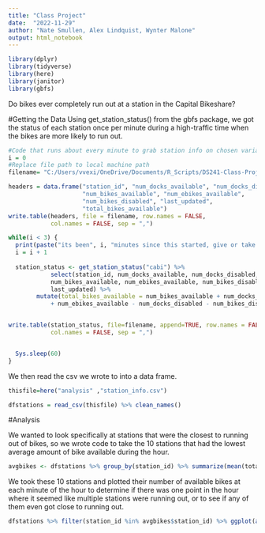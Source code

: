 ```yaml
---
title: "Class Project"
date:  "2022-11-29"
author: "Nate Smullen, Alex Lindquist, Wynter Malone"
output: html_notebook
---
```


```r
library(dplyr)
library(tidyverse)
library(here)
library(janitor)
library(gbfs)
```
Do bikes ever completely run out at a station in the Capital Bikeshare?

#Getting the Data
Using get_station_status() from the gbfs package, we got the status of each station once per minute during a high-traffic time when the bikes are more likely to run out. 
```r
#Code that runs about every minute to grab station info on chosen variables.
i = 0
#Replace file path to local machine path
filename= "C:/Users/vvexi/OneDrive/Documents/R_Scripts/DS241-Class-Project/analysis/station_info.csv"

headers = data.frame("station_id", "num_docks_available", "num_docks_disabled", 
                     "num_bikes_available", "num_ebikes_available", 
                     "num_bikes_disabled", "last_updated", 
                     "total_bikes_available")
write.table(headers, file = filename, row.names = FALSE,
            col.names = FALSE, sep = ",")

while(i < 3) {
  print(paste("its been", i, "minutes since this started, give or take a bit"))
  i = i + 1
  
  station_status <- get_station_status("cabi") %>%
            select(station_id, num_docks_available, num_docks_disabled,
            num_bikes_available, num_ebikes_available, num_bikes_disabled, 
            last_updated) %>%
        mutate(total_bikes_available = num_bikes_available + num_docks_available  
            + num_ebikes_available - num_docks_disabled - num_bikes_disabled )


write.table(station_status, file=filename, append=TRUE, row.names = FALSE,
            col.names = FALSE, sep = ",")


  Sys.sleep(60)
}
```

We then read the csv we wrote to into a data frame.
```r
thisfile=here("analysis" ,"station_info.csv")

dfstations = read_csv(thisfile) %>% clean_names()
```
#Analysis

We wanted to look specifically at stations that were the closest to running out of bikes, so we wrote code to take the 10 stations that had the lowest average amount of bike available during the hour.

```r
avgbikes <- dfstations %>% group_by(station_id) %>% summarize(mean(total_bikes_available)) %>% clean_names() %>% slice_min(order_by = mean_total_bikes_available, n=10)
```

We took these 10 stations and plotted their number of available bikes at each minute of the hour to determine if there was one point in the hour where it seemed like multiple stations were running out, or to see if any of them even got close to running out.

```r
dfstations %>% filter(station_id %in% avgbikes$station_id) %>% ggplot(aes(last_updated, total_bikes_available)) + geom_point() + facet_wrap(~station_id)
```



